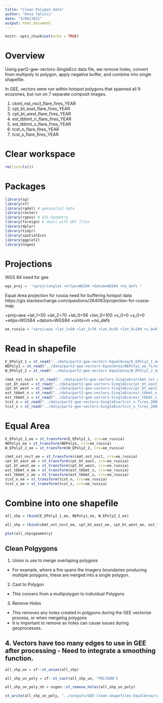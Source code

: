 ```yaml
---
title: "Clean Polygon data"
author: "Anna Talucci"
date: "3/09/2021"
output: html_document
---
```


```r
knitr::opts_chunk$set(echo = TRUE)
```

# Overview

Using part2-gee-vectors-SingleEco data file, we remove holes, convert from multipoly to polygon, apply negative buffer, and combine into single shapefile.

In GEE, vectors were run within  hotspot polygons that spanned all 9 ecozones, but run on 7 separate composit images.

1. ckmt_nst_nsct_flare_fires_YEAR
2. cpt_bt_east_flare_fires_YEAR
3. cpt_bt_west_flare_fires_YEAR
4. est_tbbmt_n_flare_fires_YEAR
5. est_tbbmt_s_flare_fires_YEAR
6. tcst_n_flare_fires_YEAR
7. tcst_s_flare_fires_YEAR


# Clear workspace

```r
rm(list=ls()) 
```

# Packages

```r
library(sp)
library(sf)
library(rgdal) # geospatial data
library(raster)
library(rgeos) # GIS Geometry
library(foreign) # deals with dbf files
library(dplyr)
library(tidyr)
library(spatialEco)
library(ggplot2)
library(nngeo)
```

# Projections

WGS 84 need for gee
```r
wgs_proj =  "+proj=longlat +ellps=WGS84 +datum=WGS84 +no_defs "
```

Equal Area projection for russia need for buffering hotspot data
https://gis.stackexchange.com/questions/264093/projection-for-russia-map

+proj=aea +lat_1=50 +lat_2=70 +lat_0=56 +lon_0=100 +x_0=0 +y_0=0 +ellps=WGS84 +datum=WGS84 +units=m +no_defs 

```r
ee_russia = "+proj=aea +lat_1=50 +lat_2=70 +lat_0=56 +lon_0=100 +x_0=0 +y_0=0 +ellps=WGS84 +datum=WGS84 +units=m +no_defs "
```

# Read in shapefile
```r
E_EPoly2_1 = st_read("../data/part2-gee-vectors-EqualArea/E_EPoly2_1_ee_fires_2001.shp", "E_EPoly2_1_ee_fires_2001") 
NEPoly1 = st_read("../data/part2-gee-vectors-EqualArea/NEPoly1_ee_fires_2001.shp", "NEPoly1_ee_fires_2001") 
W_EPoly2_2 = st_read("../data/part2-gee-vectors-EqualArea/W_EPoly2_2_ee_fires_2001.shp", "W_EPoly2_2_ee_fires_2001") 

```

```r
ckmt_nst_nsct = st_read("../data/part2-gee-vectors-SingleEco/ckmt_nst_nsct_fires_2003.shp", "ckmt_nst_nsct_fires_2003") 
cpt_bt_east = st_read("../data/part2-gee-vectors-SingleEco/cpt_bt_east_fires_2003.shp", "cpt_bt_east_fires_2003") 
cpt_bt_west = st_read("../data/part2-gee-vectors-SingleEco/cpt_bt_west_fires_2003.shp", "cpt_bt_west_fires_2003") 
est_tbbmt_n = st_read("../data/part2-gee-vectors-SingleEco/est_tbbmt_n_fires_2003.shp", "est_tbbmt_n_fires_2003") 
est_tbbmt_s = st_read("../data/part2-gee-vectors-SingleEco/est_tbbmt_s_fires_2003.shp", "est_tbbmt_s_fires_2003") 
tcst_n = st_read("../data/part2-gee-vectors-SingleEco/tcst_n_fires_2003.shp", "tcst_n_fires_2003") 
tcst_s = st_read("../data/part2-gee-vectors-SingleEco/tcst_s_fires_2003.shp", "tcst_s_fires_2003") 
```

# Equal Area
```r
E_EPoly2_1_ee = st_transform(E_EPoly2_1, crs=ee_russia)
NEPoly1_ee = st_transform(NEPoly1, crs=ee_russia)
W_EPoly2_2_ee = st_transform(W_EPoly2_2, crs=ee_russia)
```

```r
ckmt_nst_nsct_ee = st_transform(ckmt_nst_nsct, crs=ee_russia)
cpt_bt_east_ee = st_transform(cpt_bt_east, crs=ee_russia)
cpt_bt_west_ee = st_transform(cpt_bt_west, crs=ee_russia)
est_tbbmt_n_ee = st_transform(est_tbbmt_n, crs=ee_russia)
est_tbbmt_s_ee = st_transform(est_tbbmt_s, crs=ee_russia)
tcst_n_ee = st_transform(tcst_n, crs=ee_russia)
tcst_s_ee = st_transform(tcst_s, crs=ee_russia)
```

# Combine into one shapefile
```r
all_shp = rbind(E_EPoly2_1_ee, NEPoly1_ee, W_EPoly2_2_ee)
```

```r
all_shp = rbind(ckmt_nst_nsct_ee, cpt_bt_east_ee, cpt_bt_west_ee, est_tbbmt_n_ee, est_tbbmt_s_ee, tcst_n_ee, tcst_s_ee)
```

```r
plot(all_shp$geometry)
```


## Clean Polgygons

1. Union is use to merge overlaping polygons 
  + For example, where a fire spans the imagery boundaries producing multiple polygons, these are merged into a single polygon.
2. Cast to Polygon
  + This convers from a multipolygon to individual Polygons
3. Remove Holes
  + This removes any holes created in polgyons during the GEE vectorize process, or when mergeing polygons
  + It is important to remove as holes can cause issues during geoprocesses.
4. **Vectors have too many edges to use in GEE after processing - Need to integrate a smoothing function.**
- 
```r
all_shp_un = sf::st_union(all_shp)

all_shp_un_poly = sf::st_cast(all_shp_un, "POLYGON")
```


```r
all_shp_un_poly_nh = nngeo::st_remove_holes(all_shp_un_poly)
```

```r
st_write(all_shp_un_poly, "../outputs/GEE-clean-shapefiles-EqualArea/combine_ecozones_ea_2001.shp", driver="ESRI Shapefile") 
```


